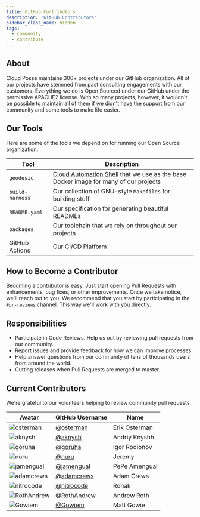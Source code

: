 ```yaml
---
title: GitHub Contributors
description: 'GitHub Contributors'
sidebar_class_name: hidden
tags:
  - community
  - contribute
---
```


## About

Cloud Posse maintains 300+ projects under our GitHub organization. All of our projects have stemmed from past
consulting engagements with our customers. Everything we do is Open Sourced under our GitHub under the permissive APACHE2 license. With so many projects, however, it wouldn't be possible to maintain all of them if we didn't have the
support from our community and some tools to make life easier.

## Our Tools

Here are some of the tools we depend on for running our Open Source organization.

| Tool            | Description                                                                                                                    |
| --------------- | ------------------------------------------------------------------------------------------------------------------------------ |
| `geodesic`      | [Cloud Automation Shell](https://github.com/cloudposse/geodesic) that we use as the base Docker image for many of our projects |
| `build-harness` | Our collection of GNU-style `Makefiles` for building stuff                                                                     |
| `README.yaml`   | Our specification for generating beautiful READMEs                                                                             |
| `packages`      | Our toolchain that we rely on throughout our projects                                                                          |
| GitHub Actions  | Our CI/CD Platform                                                                                                             |

## How to Become a Contributor

Becoming a contributor is easy. Just start opening Pull Requests with enhancements, bug fixes, or other improvements.
Once we take notice, we'll reach out to you. We recommend that you start by participating in the
[`#pr-reviews`](https://slack.cloudposse.com/) channel. This way we'll work with you directly.

## Responsibilities

* Participate in Code Reviews. Help us out by reviewing pull requests from our community.
* Report issues and provide feedback for how we can improve processes.
* Help answer questions from our community of tens of thousands users from around the world.
* Cutting releases when Pull Requests are merged to master.

## Current Contributors

We're grateful to our volunteers helping to review community pull requests.

| Avatar                                                                           | GitHub Username                              | Name          |
| -------------------------------------------------------------------------------- | -------------------------------------------- | ------------- |
| ![osterman](https://img.cloudposse.com/75x75/http://github.com/osterman.png)     | [@osterman](https://github.com/osterman)     | Erik Osterman |
| ![aknysh](https://img.cloudposse.com/75x75/http://github.com/aknysh.png)         | [@aknysh](https://github.com/aknysh)         | Andriy Knyshh |
| ![goruha](https://img.cloudposse.com/75x75/http://github.com/goruha.png)         | [@goruha](https://github.com/goruha)         | Igor Rodionov |
| ![nuru](https://img.cloudposse.com/75x75/http://github.com/nuru.png)             | [@nuru](https://github.com/nuru)             | Jeremy        |
| ![jamengual](https://img.cloudposse.com/75x75/http://github.com/jamengual.png)   | [@jamengual](https://github.com/jamengual)   | PePe Amengual |
| ![adamcrews](https://img.cloudposse.com/75x75/http://github.com/adamcrews.png)   | [@adamcrews](https://github.com/jamengual)   | Adam Crews    |
| ![nitrocode](https://img.cloudposse.com/75x75/http://github.com/nitrocode.png)   | [@nitrocode](https://github.com/nitrocode)   | Ronak         |
| ![RothAndrew](https://img.cloudposse.com/75x75/http://github.com/RothAndrew.png) | [@RothAndrew](https://github.com/RothAndrew) | Andrew Roth   |
| ![Gowiem](https://img.cloudposse.com/75x75/http://github.com/Gowiem.png)         | [@Gowiem](https://github.com/Gowiem)         | Matt Gowie    |
